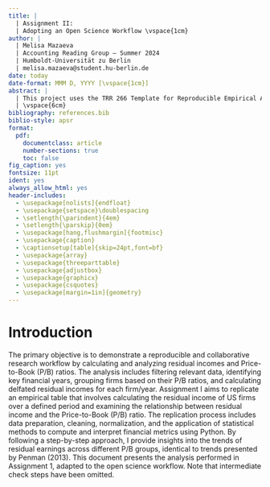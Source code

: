 ```yaml
---
title: |
  | Assignment II: 
  | Adopting an Open Science Workflow \vspace{1cm}
author: |
  | Melisa Mazaeva 
  | Accounting Reading Group – Summer 2024
  | Humboldt-Universität zu Berlin 
  | melisa.mazaeva@student.hu-berlin.de
date: today
date-format: MMM D, YYYY [\vspace{1cm}]
abstract: |
  | This project uses the TRR 266 Template for Reproducible Empirical Accounting Research (TREAT) and provides an infrastructure for open science oriented empirical projects. It has been adapted to analyze residual income based on grouped P/B ratios of U.S. public firms using external Worldscope data sets. It showcases a reproducible workflow integrating Python scripts and data analysis. The analysis is performed using a Python script that processes input data files from Wolrdscope and generates output documentation files with the results. This code base, adapted from TREAT, should give you an overview on how the template is supposed to be used for my specific project and how to structure a reproducible empirical project.
  | \vspace{6cm}
bibliography: references.bib
biblio-style: apsr
format:
  pdf:
    documentclass: article
    number-sections: true
    toc: false
fig_caption: yes
fontsize: 11pt
ident: yes
always_allow_html: yes
header-includes:
  - \usepackage[nolists]{endfloat}    
  - \usepackage{setspace}\doublespacing
  - \setlength{\parindent}{4em}
  - \setlength{\parskip}{0em}
  - \usepackage[hang,flushmargin]{footmisc}
  - \usepackage{caption} 
  - \captionsetup[table]{skip=24pt,font=bf}
  - \usepackage{array}
  - \usepackage{threeparttable}
  - \usepackage{adjustbox}
  - \usepackage{graphicx}
  - \usepackage{csquotes}
  - \usepackage[margin=1in]{geometry}
---
```


\pagebreak



# Introduction

The primary objective is to demonstrate a reproducible and collaborative research workflow by calculating and analyzing residual incomes and Price-to-Book (P/B) ratios. The analysis includes filtering relevant data, identifying key financial years, grouping firms based on their P/B ratios, and calculating delfated residual incomes for each firm/year.
Assignment I aims to replicate an empirical table that involves calculating the residual income of US firms over a defined period and examining the relationship between residual income and the Price-to-Book (P/B) ratio. The replication process includes data preparation, cleaning, normalization, and the application of statistical methods to compute and interpret financial metrics using Python. By following a step-by-step approach, I provide insights into the trends of residual earnings across different P/B groups, identical to trends presented by Penman (2013).
This document presents the analysis performed in Assignment 1, adapted to the open science workflow. Note that intermediate check steps have been omitted.